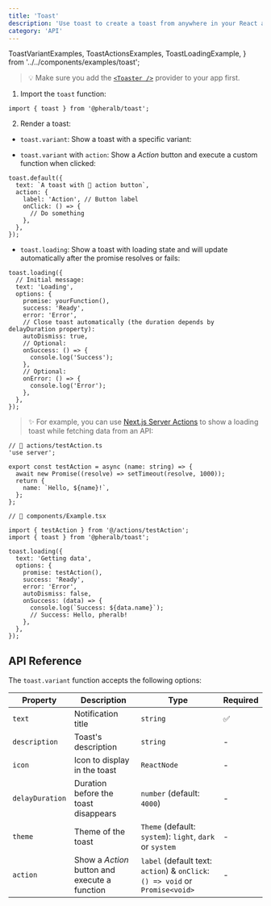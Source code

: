 ```yaml
---
title: 'Toast'
description: 'Use toast to create a toast from anywhere in your React application.'
category: 'API'
---
```


  ToastVariantExamples,
  ToastActionsExamples,
  ToastLoadingExample,
} from '../../components/examples/toast';

> 💡 Make sure you add the [`<Toaster />`](/toaster) provider to your app first.

1. Import the `toast` function:

```tsx
import { toast } from '@pheralb/toast';
```

2. Render a toast:

- `toast.variant`: Show a toast with a specific variant:

<ToastVariantExamples client:only="react" />

- `toast.variant` with `action`: Show a _Action_ button and execute a custom function when clicked:

<ToastActionsExamples client:only="react" />

```tsx
toast.default({
  text: `A toast with 👀 action button`,
  action: {
    label: 'Action', // Button label
    onClick: () => {
      // Do something
    },
  },
});
```

- `toast.loading`: Show a toast with loading state and will update automatically after the promise resolves or fails:

<ToastLoadingExample client:only="react" />

```tsx
toast.loading({
  // Initial message:
  text: 'Loading',
  options: {
    promise: yourFunction(),
    success: 'Ready',
    error: 'Error',
    // Close toast automatically (the duration depends by delayDuration property):
    autoDismiss: true,
    // Optional:
    onSuccess: () => {
      console.log('Success');
    },
    // Optional:
    onError: () => {
      console.log('Error');
    },
  },
});
```

> ✨ For example, you can use [Next.js Server Actions](https://nextjs.org/docs/app/building-your-application/data-fetching/server-actions-and-mutations) to show a loading toast while fetching data from an API:

```tsx
// 📃 actions/testAction.ts
'use server';

export const testAction = async (name: string) => {
  await new Promise((resolve) => setTimeout(resolve, 1000));
  return {
    name: `Hello, ${name}!`,
  };
};

// 📃 components/Example.tsx

import { testAction } from '@/actions/testAction';
import { toast } from '@pheralb/toast';

toast.loading({
  text: 'Getting data',
  options: {
    promise: testAction(),
    success: 'Ready',
    error: 'Error',
    autoDismiss: false,
    onSuccess: (data) => {
      console.log(`Success: ${data.name}`);
      // Success: Hello, pheralb!
    },
  },
});
```

## API Reference

The `toast.variant` function accepts the following options:

| Property        | Description                                   | Type                                                                          | Required |
| --------------- | --------------------------------------------- | ----------------------------------------------------------------------------- | -------- |
| `text`          | Notification title                            | `string`                                                                      | ✅       |
| `description`   | Toast's description                           | `string`                                                                      | -        |
| `icon`          | Icon to display in the toast                  | `ReactNode`                                                                   | -        |
| `delayDuration` | Duration before the toast disappears          | `number` (default: `4000`)                                                    | -        |
| `theme`         | Theme of the toast                            | `Theme` (default: `system`): `light`, `dark` or `system`                      | -        |
| `action`        | Show a _Action_ button and execute a function | `label` (default text: `action`) & `onClick`: `() => void` or `Promise<void>` | -        |
